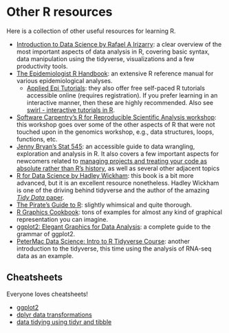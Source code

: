 # Other R resources

Here is a collection of other useful resources for learning R.

- [Introduction to Data Science by Rafael A Irizarry](https://rafalab.dfci.harvard.edu/dsbook-part-1/): a clear overview of the most important aspects of data analysis in R, covering basic syntax, data manipulation using the tidyverse, visualizations and a few productivity tools.
- [The Epidemiologist R Handbook](https://epirhandbook.com/en/index.html): an extensive R reference manual for various epidemiological analyses.
    - [Applied Epi Tutorials](https://www.appliedepi.org/tutorial/): they also offer free self-paced R tutorials accessible online (requires registration). If you prefer learning in an interactive manner, then these are highly recommended. Also see [swirl - interactive tutorials in R](https://swirlstats.com/students.html).
- [Software Carpentry's R for Reproducible Scientific Analysis workshop](https://swcarpentry.github.io/r-novice-gapminder/): this workshop goes over some of the other aspects of R that were not touched upon in the genomics workshop, e.g., data structures, loops, functions, etc.
- [Jenny Bryan's Stat 545](https://stat545.com/): an accessible guide to data wrangling, exploration and analysis in R. It also covers a few important aspects for newcomers related to [managing projects and treating your code as absolute rather than R's history](https://www.tidyverse.org/blog/2017/12/workflow-vs-script/), as well as several other adjacent topics
- [R for Data Science by Hadley Wickham](https://r4ds.hadley.nz/): this book is a bit more advanced, but it is an excellent resource nonetheless. Hadley Wickham is one of the driving behind tidyverse and the author of the amazing [*Tidy Data* paper](https://vita.had.co.nz/papers/tidy-data.pdf).
- [The Pirate's Guide to R](https://bookdown.org/ndphillips/YaRrr/): slightly whimsical and quite thorough.
- [R Graphics Cookbook](https://r-graphics.org/): tons of examples for almost any kind of graphical representation you can imagine.
- [ggplot2: Elegant Graphics for Data Analysis](https://ggplot2-book.org/): a complete guide to the grammar of ggplot2.
- [PeterMac Data Science: Intro to R Tidyverse Course](https://pmacdasci.github.io/r-intro-tidyverse/): another introduction to the tidyverse, this time using the analysis of RNA-seq data as an example.

## Cheatsheets

Everyone loves cheatsheets!

- [ggplot2](https://github.com/rstudio/cheatsheets/blob/main/data-visualization.pdf)
- [dplyr data transformations](https://rstudio.github.io/cheatsheets/html/data-transformation.html)
- [data tidying using tidyr and tibble](https://rstudio.github.io/cheatsheets/html/tidyr.html)
